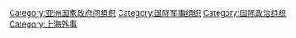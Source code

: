 {{Catmore}}

[[Category:亚洲国家政府间组织|Category:亚洲国家政府间组织]]
[[Category:国际军事组织|Category:国际军事组织]]
[[Category:国际政治组织|Category:国际政治组织]]
[[Category:上海外事|Category:上海外事]]